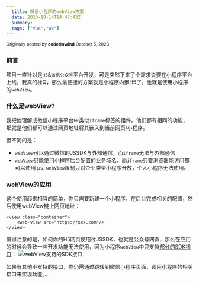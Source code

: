 ```yaml
---
  title: 微信小程序的webView方案
  date: 2023-10-14T14:47:43Z
  summary:
  tags: ["Vue","Wx"]
---
```

  
  
<div type='discussions-op-text'>

<sup>Originally posted by **coderInwind** October  5, 2023</sup>
### 前言
项目一直针对是`H5`&`微信公众号`平台开发，可是突然下来了个需求说要在小程序平台上线，我真的栓Q，那么最便捷的方案就是小程序内嵌H5了，也就是使用小程序的`webView`。

### 什么是webView?
我把他理解成微信小程序平台中类似`iframe`标签的组件。他们都有相同的功能，那就是他们都可以通过网页地址将其嵌入到当前网页/小程序。

但不同的是：
* `webView`可以通过微信的JSSDK与外部通信，而`iframe`无法与外部通信
* `webView`只能使用小程序后台配置的业务域名，而`iframe`只要浏览器能访问都可以使用
ps. `webView`限制只对企业类型小程序开放，个人小程序无法使用。


### webView的应用
这个使用起来相当的简单，你只需要新建一个小程序，在后台完成相关的配置，然后使用webView链上网页地址：
```
<view class="container">
    <web-view src="https://xxx.com"/>
</view>
```
值得注意的是，如何你的H5网页使用过JSSDK，也就是公众号网页，那么在应用的时候会导致一些开发功能无法使用，因为小程序`webView`中只支持<a href="https://developers.weixin.qq.com/miniprogram/dev/component/web-view.html" target="_blank">部分的SDK接口</a>：
![webView支持的SDK接口](https://github.com/coderInwind/inwindBlog/assets/91716457/80cbb124-da2f-4751-b50c-78393b34df47)

如果有其他不支持的接口，你仍需通过跳转到微信小程序页面，调用小程序的相关接口来实现功能。。
</div>
  